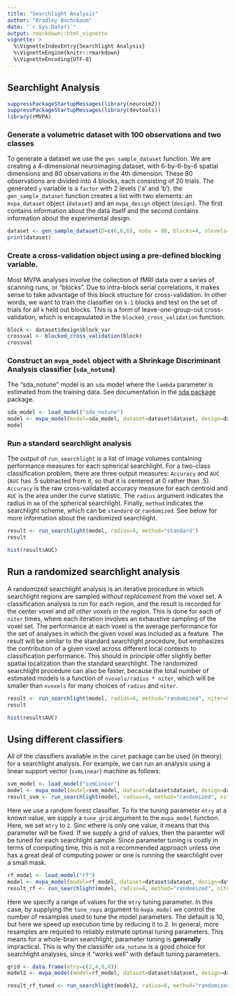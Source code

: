 ```yaml
---
title: "Searchlight Analysis"
author: "Bradley Buchsbaum"
date: "`r Sys.Date()`"
output: rmarkdown::html_vignette
vignette: >
  %\VignetteIndexEntry{Searchlight Analysis}
  %\VignetteEngine{knitr::rmarkdown}
  %\VignetteEncoding{UTF-8}
---
```



## Searchlight Analysis
```r
suppressPackageStartupMessages(library(neuroim2))
suppressPackageStartupMessages(library(devtools))
library(rMVPA)
```

### Generate a volumetric dataset with 100 observations and two classes

To generate a dataset we use the `gen_sample_dataset` function. We are creating a 4-dimensional neuroimaging dataset, with 6-by-6-by-6 spatial dimensions and 80 observations in the 4th dimension. These 80 observations are divided into 4 blocks, each consisting of 20 trials. The generated `y` variable is a `factor` with 2 levels ('a' and 'b'). the `gen_sample_dataset` function creates a list with two elements: an `mvpa_dataset` object (`dataset`) and an `mvpa_design` object (`design`). The first contains information about the data itself and the second contains information about the experimental design.


```r



dataset <- gen_sample_dataset(D=c(6,6,6), nobs = 80, blocks=4, nlevels=2)
print(dataset)
```

### Create a cross-validation object using a pre-defined blocking variable.

Most MVPA analyses involve the collection of fMRI data over a series of scanning runs, or "blocks". Due to intra-block serial correlations, it makes sense to take advantage of this block structure for cross-validation. In other words, we want to train the classifier on `k-1` blocks and test on the set of trials for all `k` held out blocks. This is a form of leave-one-group-out cross-validation, which is encapsulated in the `blocked_cross_validation` function.

```r
block <- dataset$design$block_var
crossval <- blocked_cross_validation(block)
crossval
```

### Construct an `mvpa_model` object with a Shrinkage Discriminant Analysis classifier (`sda_notune`)

The "sda_notune" model is an `sda` model where the `lambda` parameter is estimated from the training data. See documentation in the [sda package](https://cran.r-project.org/web/packages/sda/index.html)
 package.

```r
sda_model <- load_model("sda_notune") 
model <- mvpa_model(model=sda_model, dataset=dataset$dataset, design=dataset$design, crossval=crossval)
model
```

### Run a standard searchlight analysis

The output of `run_searchlight` is a list of image volumes containing performance measures for each spherical searchlight. For a two-class classification problem, there are three output measures: `Accuracy` and `AUC` (`AUC` has .5 subtracted from it, so that it is centered at 0 rather than .5). `Accuracy` is the raw cross-validated accuracy measure for each centroid and `AUC` is the area under the curve statistic. The `radius` argument indicates the radius in `mm` of the spherical searchlight. Finally, `method` indicates the searchlight scheme, which can be `standard` or `randomized`. See below for more information about the randomized searchlight.

```r
result <- run_searchlight(model, radius=4, method="standard")
result

hist(result$AUC)

```

## Run a randomized searchlight analysis

A randomized searchlight analysis is an iterative procedure in which searchlight regions are sampled *without replacement* from the voxel set. A classification analysis is run for each region, and the result is recorded for the center voxel and *all other voxels in the region*. This is done for each of `niter` times, where each iteration involves an exhaustive sampling of the voxel set. The performance at each voxel is the average performance for the set of analyses in which the given voxel was included as a feature. The result will be similar to the standard searchlight procedure, but emphasizes the contribution of a given voxel across different local contexts to classification performance. This should in principle offer slightly better spatial localization than the standard searchlight. The randomized searchlight procedure can also be faster, because the total number of estimated models is a function of `nvoxels/radius * niter`, which will be smaller than `nvoxels` for many choices of `radius` and `niter`.

```r
result <- run_searchlight(model, radius=4, method="randomized", niter=8)
result

hist(result$AUC)

```

## Using different classifiers

All of the classifiers available in the `caret` package can be used (in theory) for a searchlight analysis. For example, we can run an analysis using a linear support vector (`svmLinear`) machine as follows:

```r
svm_model <- load_model("svmLinear") 
model <- mvpa_model(model=svm_model, dataset=dataset$dataset, design=dataset$design, crossval=crossval)
result_svm <- run_searchlight(model, radius=4, method="randomized", niter=2)
```

Here we use a random forest classifier. To fix the tuning parameter `mtry` at a known value, we supply a `tune_grid` argument to the `mvpa_model` function. Here, we set `mtry` to `2`.  Sinc ethere is only one value, it means that this parameter will be fixed. If we supply a grid of values, then the paramter will be tuned for each searchlight sample. Since parameter tuning is costly in terms of computing time, this is not a recommended approach unless one has a great deal of computing power or one is running the searchlight over a small mask.


```r
rf_model <- load_model("rf") 
model <- mvpa_model(model=rf_model, dataset=dataset$dataset, design=dataset$design, crossval=crossval, tune_grid=data.frame(mtry=2))
result_rf <- run_searchlight(model, radius=4, method="randomized", niter=2)
```

Here we specify a range of values for the `mtry` tuning parameter. In this case, by supplying the `tune_reps` argument to `mvpa_model` we control the number of resamples used to tune the model parameters. The default is 10, but here we speed up execution time by reducing it to 2. In general, more resamples are required to reliably estimate optimal tuning parameters. This means for a whole-brain searchlight, parameter tuning is **generally** impractical. This is why the classiifer `sda_notune` is a good choice for searchlight analyses, since it "works well" with default tuning parameters.

```r

grid <- data.frame(mtry=c(2,4,6,8))
model2 <- mvpa_model(model=rf_model, dataset=dataset$dataset, design=dataset$design, crossval=crossval, tune_grid=grid, tune_reps=2)

result_rf_tuned <- run_searchlight(model2, radius=6, method="randomized", niter=1)

```

